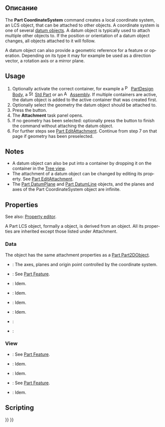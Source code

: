 <languages/>

<div lang="en" dir="ltr" class="mw-content-ltr">
{{Docnav
|[[Std_Part|Part]]
|[[Part_DatumPlane|Part DatumPlane]]
|[[Std_Base|Std Base]]
|IconL=Std_Part.svg
|IconR=Part_DatumPlane.svg
|IconC=Freecad.svg
}}
</div>

<div lang="en" dir="ltr" class="mw-content-ltr">
{{GuiCommand
|Name=Part CoordinateSystem
|Workbenches=All
|Version=1.1
|SeeAlso=[[Part_DatumPlane|Part DatumPlane]], [[Part_DatumLine|Part DatumLine]], [[Part_DatumPoint|Part DatumPoint]]
}}
</div>

<span id="Description"></span>
== Описание ==

<div lang="en" dir="ltr" class="mw-content-ltr">
The '''Part CoordinateSystem''' command creates a local coordinate system, an LCS object, that can be attached to other objects. A coordinate system is one of several [[Std_Base#Part_Datums|datum objects]]. A datum object is typically used to attach multiple other objects to. If the position or orientation of a datum object changes, all objects attached to it will follow.
</div>

<div lang="en" dir="ltr" class="mw-content-ltr">
A datum object can also provide a geometric reference for a feature or operation. Depending on its type it may for example be used as a direction vector, a rotation axis or a mirror plane.
</div>

<div lang="en" dir="ltr" class="mw-content-ltr">
== Usage ==
</div>

<div lang="en" dir="ltr" class="mw-content-ltr">
# Optionally activate the correct container, for example a [[Image:PartDesign_Body.svg|16px]] [[PartDesign_Body|PartDesign Body]], a [[Image:Std_Part.svg|16px]] [[Std_Part|Std Part]] or an [[Image:Assembly_CreateAssembly.svg|16px]] [[Assembly_CreateAssembly|Assembly]]. If multiple containers are active, the datum object is added to the active container that was created first.
# Optionally select the geometry the datum object should be attached to.
# Press the {{Button|[[Image:Part_CoordinateSystem.svg|16px]] [[Part_CoordinateSystem|Create coordinate system]]}} button.
# The '''Attachment''' task panel opens.
# If no geometry has been selected: optionally press the {{Button|OK}} button to finish the command without attaching the datum object.
# For further steps see [[Part_EditAttachment#Usage|Part EditAttachment]]. Continue from step 7 on that page if geometry has been preselected.
</div>

<div lang="en" dir="ltr" class="mw-content-ltr">
== Notes ==
</div>

<div lang="en" dir="ltr" class="mw-content-ltr">
* A datum object can also be put into a container by dropping it on the container in the [[Tree_view|Tree view]].
* The attachment of a datum object can be changed by editing its {{PropertyData|Map Mode}} property. See [[Part_EditAttachment#Usage|Part EditAttachment]].
* The [[Part_DatumPlane|Part DatumPlane]] and [[Part_DatumLine|Part DatumLine]] objects, and the planes and axes of the Part CoordinateSystem object are infinite.
</div>

<div lang="en" dir="ltr" class="mw-content-ltr">
== Properties ==
</div>

<div lang="en" dir="ltr" class="mw-content-ltr">
See also: [[Property_editor|Property editor]].
</div>

<div lang="en" dir="ltr" class="mw-content-ltr">
A Part LCS object, formally a {{Incode|Part::LocalCoordinateSystem}} object, is derived from an {{Incode|App::LocalCoordinateSystem}} object. All its properties are inherited except those listed under Attachment.
</div>

<div lang="en" dir="ltr" class="mw-content-ltr">
=== Data ===
</div>

<div lang="en" dir="ltr" class="mw-content-ltr">
{{Properties_Title|Attachment}}
</div>

<div lang="en" dir="ltr" class="mw-content-ltr">
The object has the same attachment properties as a [[Part_Part2DObject#Data|Part Part2DObject]].
</div>

<div lang="en" dir="ltr" class="mw-content-ltr">
{{Properties_Title|Base}}
</div>

<div lang="en" dir="ltr" class="mw-content-ltr">
* {{PropertyData|Origin Features|LinkList|hidden}}: The axes, planes and origin point controlled by the coordinate system.
* {{PropertyData|Placement|Placement}}: See [[Part_Feature#Data|Part Feature]].
* {{PropertyData|Label|String}}: Idem.
* {{PropertyData|Label2|String|hidden}}: Idem.
* {{PropertyData|Expression Engine|ExpressionEngine|hidden}}: Idem.
* {{PropertyData|Visibility|Bool|hidden}}: Idem.
* {{PropertyData|Group|LinkList}}:
* {{PropertyData|_ Group Touched|Bool|hidden}}:
</div>

<div lang="en" dir="ltr" class="mw-content-ltr">
=== View ===
</div>

<div lang="en" dir="ltr" class="mw-content-ltr">
{{Properties_Title|Display Options}}
</div>

<div lang="en" dir="ltr" class="mw-content-ltr">
* {{PropertyView|Display Mode|Enumeration}}: See [[Part_Feature#View|Part Feature]].
* {{PropertyView|Show In Tree|Bool}}: Idem.
* {{PropertyView|Visibility|Bool}}: Idem.
</div>

<div lang="en" dir="ltr" class="mw-content-ltr">
{{Properties_Title|Selection}}
</div>

<div lang="en" dir="ltr" class="mw-content-ltr">
* {{PropertyView|On Top When Selected|Enumeration}}: See [[Part_Feature#View|Part Feature]].
* {{PropertyView|Selection Style|Enumeration}}: Idem.
</div>

<div lang="en" dir="ltr" class="mw-content-ltr">
== Scripting ==
</div>

{{Code|code=
import FreeCAD as App

doc = App.newDocument()

body = doc.addObject("PartDesign::Body", "Body")
lcs = doc.addObject("Part::LocalCoordinateSystem", "LCS")
lcs.Visibility = True
body.addObjects([lcs])

orig = body.Origin
plane = next(f for f in orig.OriginFeatures if f.Role == "XZ_Plane")
lcs.AttachmentSupport = [(orig, (plane.Name + ".", ))]
lcs.AttachmentOffset = App.Placement(App.Vector(), App.Vector(1, 0, 0), 45)
lcs.MapMode = "FlatFace"

doc.recompute()
}}


<div lang="en" dir="ltr" class="mw-content-ltr">
{{Docnav
|[[Std_Part|Part]]
|[[Part_DatumPlane|Part DatumPlane]]
|[[Std_Base|Std Base]]
|IconL=Std_Part.svg
|IconR=Part_DatumPlane.svg
|IconC=Freecad.svg
}}
</div>

{{Std_Base_navi{{#translation:}}}}
{{Userdocnavi{{#translation:}}}}